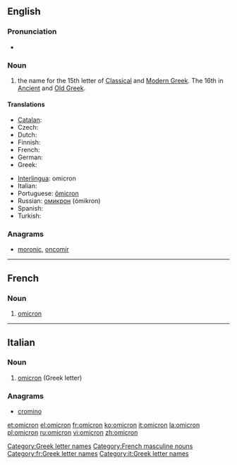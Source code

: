 {{also|òmicron}}
==English==
{{letter_disp2|xi|[[image:Greek_uc_omicron.png|39px]][[image:Greek_lc_omicron.png|28px]] |pi|όμικρον|Ο|ο}}

===Pronunciation===
* {{audio|en-us-omicron.ogg|Audio (US)}}

===Noun===
{{en-noun|pl2=omicra}}

# the name for the 15th letter of [[Classical Greek|Classical]] and [[Modern Greek]].  The 16th in [[Ancient Greek|Ancient]] and [[Old Greek]].

====Translations====
{{trans-top|Greek letter}}
* [[Catalan]]: {{t-|ca|òmicron|f}}
* Czech: {{t|cs|omikron}}
* Dutch: {{t-|nl|omikron|m}}
* Finnish: {{t+|fi|omikron}}
* French: {{t+|fr|omicron|m}}
* German: {{t+|de|Omikron|n}}
* Greek: {{t+|el|όμικρον|n}}
{{trans-mid}}
* [[Interlingua]]: omicron
* Italian: {{t+|it|omicron|f}}
* Portuguese: [[ômicron]] {{m}}
* Russian: [[омикрон]] (ómikron) {{m}}
* Spanish: {{t-|es|ómicron|f}}
* Turkish: {{t-|tr|omikron}}
{{trans-bottom}}

===Anagrams===
* [[moronic#English|moronic]], [[oncomir#English|oncomir]]
[[Category:Greek letter names]]
----
==French==

===Noun===
{{fr-noun-inv|m}}

# [[#English|omicron]] {{gloss|Greek letter}}

[[Category:French masculine nouns]]
[[Category:fr:Greek letter names]]

----
==Italian==

===Noun===
{{wikipedia|lang=it}}
{{infl|it|noun}} {{m|inv}}

# [[#English|omicron]] (Greek letter)

===Anagrams===
* [[cromino#Italian|cromino]]
[[Category:it:Greek letter names]]

[[et:omicron]]
[[el:omicron]]
[[fr:omicron]]
[[ko:omicron]]
[[it:omicron]]
[[la:omicron]]
[[pl:omicron]]
[[ru:omicron]]
[[vi:omicron]]
[[zh:omicron]]